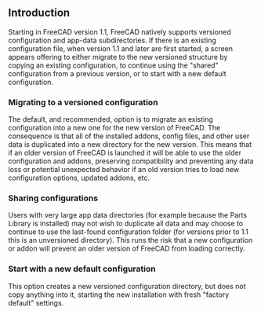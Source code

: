 <languages/>
{{TOCright}}
<translate>

== Introduction ==

Starting in FreeCAD version 1.1, FreeCAD natively supports versioned configuration and app-data subdirectories. If there is an existing configuration file, when version 1.1 and later are first started, a screen appears offering to either migrate to the new versioned structure by copying an existing configuration, to continue using the "shared" configuration from a previous version, or to start with a new default configuration.

=== Migrating to a versioned configuration ===

The default, and recommended, option is to migrate an existing configuration into a new one for the new version of FreeCAD. The consequence is that all of the installed addons, config files, and other user data is duplicated into a new directory for the new version. This means that if an older version of FreeCAD is launched it will be able to use the older configuration and addons, preserving compatibility and preventing any data loss or potential unexpected behavior if an old version tries to load new configuration options, updated addons, etc.

=== Sharing configurations ===

Users with very large app data directories (for example because the Parts Library is installed) may not wish to duplicate all data and may choose to continue to use the last-found configuration folder (for versions prior to 1.1 this is an unversioned directory). This runs the risk that a new configuration or addon will prevent an older version of FreeCAD from loading correctly.

=== Start with a new default configuration ===

This option creates a new versioned configuration directory, but does not copy anything into it, starting the new installation with fresh "factory default" settings.

</translate>
